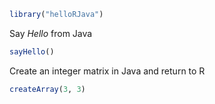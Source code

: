 <!--
%\VignetteIndexEntry{Interfacing Java from R}
%\VignettePackage{helloRJava}
%\VignetteEngine{knitr::knitr}
-->

```r
library("helloRJava")
```

Say _Hello_ from Java

```r
sayHello()
```

Create an integer matrix in Java and return to R

```r
createArray(3, 3)
```
